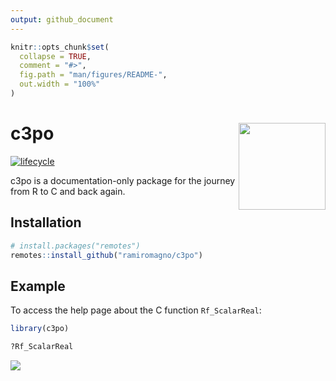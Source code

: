 ```yaml
---
output: github_document
---
```


<!-- README.md is generated from README.Rmd. Please edit that file -->

```r
knitr::opts_chunk$set(
  collapse = TRUE,
  comment = "#>",
  fig.path = "man/figures/README-",
  out.width = "100%"
)
```

# c3po <img src='man/figures/logo.svg' align="right" height="139" />

<!-- badges: start -->
[![lifecycle](https://img.shields.io/badge/lifecycle-experimental-orange.svg)](https://www.tidyverse.org/lifecycle/#experimental)
<!-- badges: end -->

c3po is a documentation-only package for the journey from R to C and back again.

## Installation

``` r
# install.packages("remotes")
remotes::install_github("ramiromagno/c3po")
```

## Example

To access the help page about the C function `Rf_ScalarReal`:

```r
library(c3po)

?Rf_ScalarReal
```

<img src='man/figures/Rf_ScalarReal_help.png' align="left" />